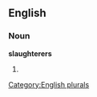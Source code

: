 
==English==

===Noun===
'''slaughterers'''

# {{plural of|[[slaughterer]]}}

[[Category:English plurals]]